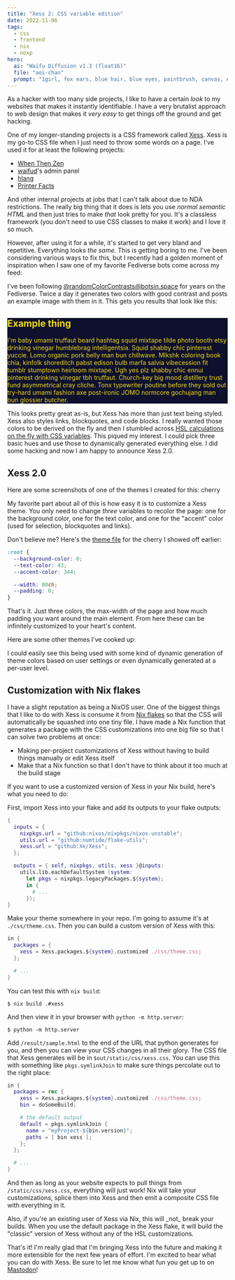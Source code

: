 ```yaml
---
title: "Xess 2: CSS variable edition"
date: 2022-11-06
tags:
  - css
  - frontend
  - nix
  - noxp
hero:
  ai: "Waifu Diffusion v1.3 (float16)"
  file: "aoi-chan"
  prompt: "1girl, fox ears, blue hair, blue eyes, paintbrush, canvas, easel, chibi, hoodie, smile, solo, very colorful, heart, pupils"
---
```


As a hacker with too many side projects, I like to have a certain _look_ to my
websites that makes it instantly identifiable. I have a very brutalist approach
to web design that makes it _very easy_ to get things off the ground and get
hacking.

One of my longer-standing projects is a CSS framework called
[Xess](https://github.com/Xe/Xess). Xess is my go-to CSS file when I just need
to throw some words on a page. I've used it for at least the following projects:

- [When Then Zen](https://when-then-zen.christine.website)
- [waifud](https://github.com/Xe/waifud)'s admin panel
- [hlang](https://h.christine.website)
- [Printer Facts](https://printerfacts.cetacean.club/)

And other internal projects at jobs that I can't talk about due to NDA
restrictions. The really big thing that it does is lets you use _normal semantic
HTML_ and then just tries to make _that_ look pretty for you. It's a classless
framework (you don't need to use CSS classes to make it work) and I love it so
much.

However, after using it for a while, it's started to get very bland and
repetitive. Everything looks _the same_. This is getting boring to me. I've been
considering various ways to fix this, but I recently had a golden moment of
inspiration when I saw one of my favorite Fediverse bots come across my feed:

<XeblogToot url="https://botsin.space/@randomColorContrasts/109212579424662451"></XeblogToot>

I've been following
[@randomColorContrasts@botsin.space](https://botsin.space/@randomColorContrasts)
for years on the Fediverse. Twice a day it generates two colors with good
contrast and posts an example image with them in it. This gets you results that
look like this:

<div style="padding=1rem;color:#F1DD15;background:#0E102E;">
  <h2>Example thing</h2>
  <p>
    I'm baby umami truffaut beard hashtag squid mixtape tilde photo booth etsy
    drinking vinegar humblebrag intelligentsia. Squid shabby chic pinterest
    yuccie. Lomo organic pork belly man bun chillwave. Mlkshk coloring book
    chia, kinfolk shoreditch pabst edison bulb marfa salvia vibecession fit
    tumblr stumptown heirloom mixtape. Ugh yes plz shabby chic ennui pinterest
    drinking vinegar tbh truffaut. Church-key big mood distillery trust fund
    asymmetrical cray cliche. Tonx typewriter poutine before they sold out
    try-hard umami fashion axe post-ironic JOMO normcore gochujang man bun
    glossier butcher.
  </p>
</div>

This looks pretty great as-is, but Xess has more than just text being styled.
Xess also styles links, blockquotes, and code blocks. I really wanted those
colors to be derived on the fly and then I stumbled across [HSL calculations on
the fly with CSS
variables](https://elad.medium.com/why-css-hsl-colors-are-better-83b1e0b6eead).
This piqued my interest. I could pick three basic hues and use those to
dynamically generated everything else. I did some hacking and now I am happy to
announce Xess 2.0.

## Xess 2.0

Here are some screenshots of one of the themes I created for this: cherry

<XeblogToot url="https://pony.social/@cadey/109298544735230581" />

My favorite part about all of this is how easy it is to customize a Xess theme.
You only need to change _three_ variables to recolor the page: one for the
background color, one for the text color, and one for the "accent" color (used
for selection, blockquotes and links).

Don't believe me? Here's the [theme
file](https://github.com/Xe/Xess/blob/master/custom/cherry.css) for the cherry
I showed off earlier:

```css
:root {
  --background-color: 0;
  --text-color: 43;
  --accent-color: 344;

  --width: 80ch;
  --padding: 0;
}
```

That's it. Just three colors, the max-width of the page and how much padding you
want around the main element. From here these can be infinitely customized to
your heart's content.

Here are some other themes I've cooked up:

<XeblogToot url="https://pony.social/@cadey/109298533570134274"></XeblogToot>

<XeblogToot url="https://pony.social/@cadey/109298538717562125"></XeblogToot>

I could easily see this being used with some kind of dynamic generation of theme
colors based on user settings or even dynamically generated at a per-user level.

## Customization with Nix flakes

I have a slight reputation as being a NixOS user. One of the biggest things that
I like to do with Xess is consume it from [Nix
flakes](https://nixos.wiki/wiki/Flakes) so that the CSS will automatically be
squashed into one tiny file. I have made a Nix function that generates a package
with the CSS customizations into one big file so that I can solve two problems
at once:

- Making per-project customizations of Xess without having to build things
  manually or edit Xess itself
- Make that a Nix function so that I don't have to think about it too much at
  the build stage

If you want to use a customized version of Xess in your Nix build, here's what
you need to do:

First, import Xess into your flake and add its outputs to your flake outputs:

```nix
{
  inputs = {
    nixpkgs.url = "github:nixos/nixpkgs/nixos-unstable";
    utils.url = "github:numtide/flake-utils";
    xess.url = "github:Xe/Xess";
  };

  outputs = { self, nixpkgs, utils, xess }@inputs:
    utils.lib.eachDefaultSystem (system:
      let pkgs = nixpkgs.legacyPackages.${system};
      in {
        # ...
      });
}
```

Make your theme somewhere in your repo. I'm going to assume it's at
`./css/theme.css`. Then you can build a custom version of Xess with this:

```nix
in {
  packages = {
    xess = Xess.packages.${system}.customized ./css/theme.css;
  };

  # ...
}
```

You can test this with `nix build`:

```shell
$ nix build .#xess
```

And then view it in your browser with `python -m http.server`:

```shell
$ python -m http.server
```

Add `/result/sample.html` to the end of the URL that python generates for you,
and then you can view your CSS changes in all their glory. The CSS file that
Xess generates will be in `$out/static/css/xess.css`. You can use this with
something like `pkgs.symlinkJoin` to make sure things percolate out to the right
place:

```nix
in {
  packages = rec {
    xess = Xess.packages.${system}.customized ./css/theme.css;
    bin = doSomeBuild;

    # the default output
    default = pkgs.symlinkJoin {
      name = "myProject-${bin.version}";
      paths = [ bin xess ];
    };
  };

  # ...
}
```

And then as long as your website expects to pull things from
`/static/css/xess.css`, everything will just work! Nix will take your
customizations, splice them into Xess and then emit a composite CSS file with
everything in it.

<XeblogConv name="Mara" mood="happy">
  Also, if you're an existing user of Xess via Nix, this will _not_ break your
  builds. When you use the default package in the Xess flake, it will build the
  "classic" version of Xess without any of the HSL customizations.
</XeblogConv>

That's it! I'm really glad that I'm bringing Xess into the future and making it
more extensible for the next few years of effort. I'm excited to hear what you
can do with Xess. Be sure to let me know what fun you get up to on
[Mastodon](https://pony.social/@cadey)!
